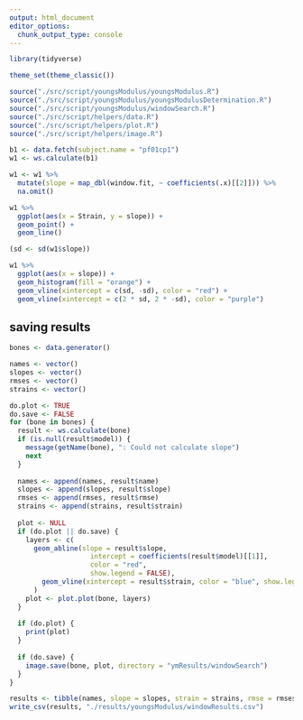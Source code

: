 ```yaml
---
output: html_document
editor_options: 
  chunk_output_type: console
---
```


```r
library(tidyverse)

theme_set(theme_classic())

source("./src/script/youngsModulus/youngsModulus.R")
source("./src/script/youngsModulus/youngsModulusDetermination.R")
source("./src/script/youngsModulus/windowSearch.R")
source("./src/script/helpers/data.R")
source("./src/script/helpers/plot.R")
source("./src/script/helpers/image.R")
```

```r
b1 <- data.fetch(subject.name = "pf01cp1")
w1 <- ws.calculate(b1)

w1 <- w1 %>% 
  mutate(slope = map_dbl(window.fit, ~ coefficients(.x)[[2]])) %>% 
  na.omit()

w1 %>% 
  ggplot(aes(x = Strain, y = slope)) + 
  geom_point() +
  geom_line()

(sd <- sd(w1$slope))

w1 %>% 
  ggplot(aes(x = slope)) + 
  geom_histogram(fill = "orange") + 
  geom_vline(xintercept = c(sd, -sd), color = "red") + 
  geom_vline(xintercept = c(2 * sd, 2 * -sd), color = "purple")

```



## saving results
```r
bones <- data.generator()
```

```r
names <- vector()
slopes <- vector()
rmses <- vector()
strains <- vector()
```

```r
do.plot <- TRUE
do.save <- FALSE
for (bone in bones) {
  result <- ws.calculate(bone)
  if (is.null(result$model)) {
    message(getName(bone), ": Could not calculate slope")
    next
  }
  
  names <- append(names, result$name)
  slopes <- append(slopes, result$slope)
  rmses <- append(rmses, result$rmse)
  strains <- append(strains, result$strain)
  
  plot <- NULL
  if (do.plot || do.save) {
    layers <- c(
      geom_abline(slope = result$slope,
                    intercept = coefficients(result$model)[[1]],
                    color = "red",
                    show.legend = FALSE),
        geom_vline(xintercept = result$strain, color = "blue", show.legend = FALSE)
      )
    plot <- plot.plot(bone, layers)
  }
  
  if (do.plot) {
    print(plot)
  }
  
  if (do.save) {
    image.save(bone, plot, directory = "ymResults/windowSearch")
  }
}
```

```r
results <- tibble(names, slope = slopes, strain = strains, rmse = rmses)
write_csv(results, "./results/youngsModulus/windowResults.csv")
```


